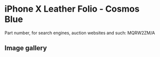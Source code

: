 
# iPhone X Leather Folio - Cosmos Blue

Part number, for search engines, auction websites and such: MQRW2ZM/A

## Image gallery

<div style={{ width: '100%', maxWidth: '768px' }}>
<GalleryComponent
    images={[
      {
        original: "/everysource/MQRW2.webp",
        thumbnail: "/everypreview/MQRW2.webp",
      },
      {
        original: "/everysource/MQRW2_AV1_SILVER.webp",
        thumbnail: "/everypreview/MQRW2_AV1_SILVER.webp",
      },
      {
        original: "/everysource/MQRW2_AV2.webp",
        thumbnail: "/everypreview/MQRW2_AV2.webp",
      }
    ]}
  />
</div>